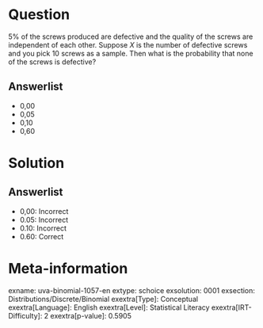 Question
========

5% of the screws produced are defective and the quality of the screws are independent of each other. Suppose *X* is the number of defective screws and you pick 10 screws as a sample. Then what is the probability that none of the screws is defective?

Answerlist
----------

* 0,00
* 0,05
* 0,10
* 0,60

Solution
========

Answerlist
----------

* 0,00: Incorrect
* 0.05: Incorrect
* 0.10: Incorrect
* 0.60: Correct

Meta-information
================
exname: uva-binomial-1057-en
extype: schoice
exsolution: 0001
exsection: Distributions/Discrete/Binomial
exextra[Type]: Conceptual
exextra[Language]: English
exextra[Level]: Statistical Literacy
exextra[IRT-Difficulty]: 2
exextra[p-value]: 0.5905
